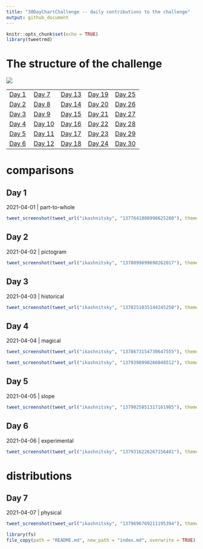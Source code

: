 ```yaml
---
title: "30DayChartChallenge -- daily contributions to the challenge"
output: github_document
---
```


```r
knitr::opts_chunk$set(echo = TRUE)
library(tweetrmd)
```


# The structure of the challenge

![](https://github.com/dominicroye/rstats-chart-challenge-2021/raw/main/figs/topics_ol.png)

|                 |                   |                   |                   |                   |
|-----------------|-------------------|-------------------|-------------------|-------------------|
| [Day 1](#day-1) | [Day 7](#day-7)   | [Day 13](#day-13) | [Day 19](#day-19) | [Day 25](#day-25) |
| [Day 2](#day-2) | [Day 8](#day-8)   | [Day 14](#day-14) | [Day 20](#day-20) | [Day 26](#day-26) |
| [Day 3](#day-3) | [Day 9](#day-9)   | [Day 15](#day-15) | [Day 21](#day-21) | [Day 27](#day-27) |
| [Day 4](#day-4) | [Day 10](#day-10) | [Day 16](#day-16) | [Day 22](#day-22) | [Day 28](#day-28) |
| [Day 5](#day-5) | [Day 11](#day-11) | [Day 17](#day-17) | [Day 23](#day-23) | [Day 29](#day-29) |
| [Day 6](#day-6) | [Day 12](#day-12) | [Day 18](#day-18) | [Day 24](#day-24) | [Day 30](#day-30) |


# comparisons

## Day 1 

2021-04-01 | part-to-whole

```r
tweet_screenshot(tweet_url("ikashnitsky", "1377641808998625280"), theme = "dark")
```


## Day 2 

2021-04-02 | pictogram

```r
tweet_screenshot(tweet_url("ikashnitsky", "1378099699698262017"), theme = "dark")
```


## Day 3 

2021-04-03 | historical

```r
tweet_screenshot(tweet_url("ikashnitsky", "1378251035144245250"), theme = "dark")
```


## Day 4 

2021-04-04 | magical

```r
tweet_screenshot(tweet_url("ikashnitsky", "1378673154730647555"), theme = "dark")
```

```r
tweet_screenshot(tweet_url("ikashnitsky", "1379398990266048512"), theme = "dark")
```


## Day 5 

2021-04-05 | slope

```r
tweet_screenshot(tweet_url("ikashnitsky", "1379025851317161985"), theme = "dark")
```


## Day 6 

2021-04-06 | experimental

```r
tweet_screenshot(tweet_url("ikashnitsky", "1379316226267156481"), theme = "dark")
```



# distributions

## Day 7 

2021-04-07 | physical

```r
tweet_screenshot(tweet_url("ikashnitsky", "1379696769211195394"), theme = "dark")
```





```r
library(fs)
file_copy(path = "README.md", new_path = "index.md", overwrite = TRUE)
```

